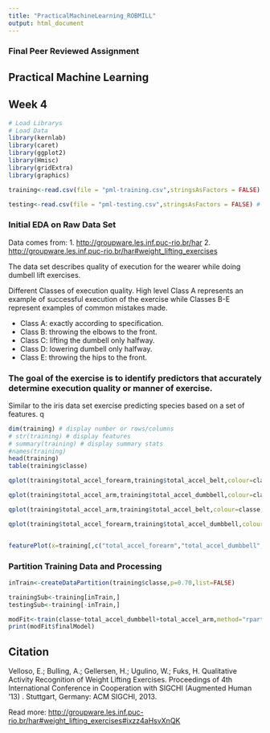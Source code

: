 ```yaml
---
title: "PracticalMachineLearning_ROBMILL"
output: html_document
---
```

### Final Peer Reviewed Assignment
## Practical Machine Learning
## Week 4

```r
# Load Librarys
# Load Data
library(kernlab)
library(caret)
library(ggplot2)
library(Hmisc)
library(gridExtra)
library(graphics)

training<-read.csv(file = "pml-training.csv",stringsAsFactors = FALSE) # Read training data

testing<-read.csv(file = "pml-testing.csv",stringsAsFactors = FALSE) # Read testing data
```

### Initial EDA on Raw Data Set
Data comes from: 
1.  <http://groupware.les.inf.puc-rio.br/har>
2.  <http://groupware.les.inf.puc-rio.br/har#weight_lifting_exercises>

The data set describes quality of execution for the wearer while doing dumbell lift exercises.  

Different Classes of execution quality.  High level Class A represents an example of successful execution of the exercise while Classes B-E represent examples of common mistakes made.  

* Class A: exactly according to specification.
* Class B: throwing the elbows to the front.
* Class C: lifting the dumbell only halfway.
* Class D: lowering dumbell only halfway.
* Class E: throwing the hips to the front.

### The goal of the exercise is to identify predictors that accurately determine execution quality or manner of exercise.

Similar to the iris data set exercise predicting species based on a set of features.  q
```r

dim(training) # display number or rows/columns
# str(training) # display features
# summary(training) # display summary stats
#names(training)
head(training)
table(training$classe)

qplot(training$total_accel_forearm,training$total_accel_belt,colour=classe,data=training)

qplot(training$total_accel_arm,training$total_accel_dumbbell,colour=classe,data=training)

qplot(training$total_accel_arm,training$total_accel_belt,colour=classe,data=training)

qplot(training$total_accel_forearm,training$total_accel_dumbbell,colour=classe,data=training)


featurePlot(x=training[,c("total_accel_forearm","total_accel_dumbbell","total_accel_belt","total_accel_arm")], y=training$classe, plot="pairs")
```


### Partition Training Data and Processing
```r

inTrain<-createDataPartition(training$classe,p=0.70,list=FALSE)

trainingSub<-training[inTrain,]
testingSub<-training[-inTrain,]

modFit<-train(classe~total_accel_dumbbell+total_accel_arm,method="rpart",data=training)
print(modFit$finalModel)
```

## Citation
Velloso, E.; Bulling, A.; Gellersen, H.; Ugulino, W.; Fuks, H. Qualitative Activity Recognition of Weight Lifting Exercises. Proceedings of 4th International Conference in Cooperation with SIGCHI (Augmented Human '13) . Stuttgart, Germany: ACM SIGCHI, 2013.

Read more: <http://groupware.les.inf.puc-rio.br/har#weight_lifting_exercises#ixzz4aHsvXnQK>